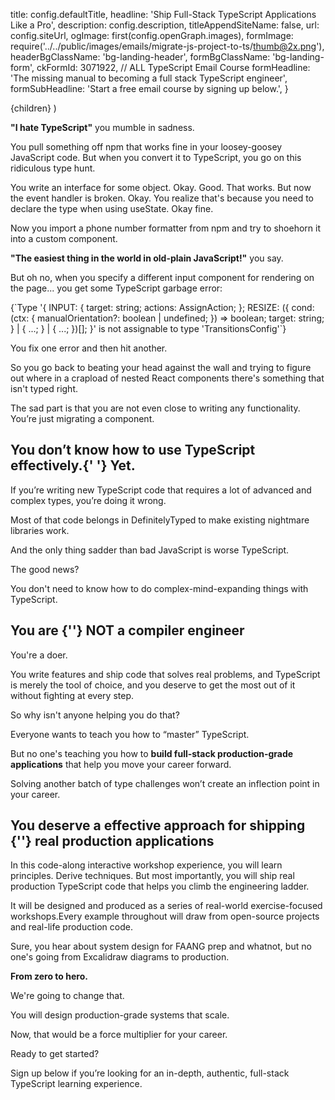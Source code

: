 
  title: config.defaultTitle,
  headline:
    'Ship <span className="bg-gradient-to-l from-sky-50 to-cyan-200 bg-clip-text text-transparent decoration-clone">Full-Stack TypeScript Applications</span> Like a Pro',
  description: config.description,
  titleAppendSiteName: false,
  url: config.siteUrl,
  ogImage: first(config.openGraph.images),
  formImage: require('../../public/images/emails/migrate-js-project-to-ts/thumb@2x.png'),
  headerBgClassName: 'bg-landing-header',
  formBgClassName: 'bg-landing-form',
  ckFormId: 3071922, // ALL TypeScript Email Course
  formHeadline:
    'The missing manual to becoming a full stack TypeScript engineer',
  formSubHeadline: 'Start a free email course by signing up below.',
}

  <RootTemplate meta={meta}>{children}</RootTemplate>
)

<section className="bg-gradient-to-b from-transparent via-black/50 bg-opacity-75 mt-24 pb-8">

**"I hate TypeScript"** you mumble in sadness.

You pull something off npm that works fine in your loosey-goosey JavaScript code. But when you convert it to TypeScript, you go on this ridiculous type hunt.

You write an interface for some object. Okay. Good. That works. But now the event handler is broken. Okay. You realize that's because you need to declare the type when using useState. Okay fine.

Now you import a phone number formatter from npm and try to shoehorn it into a custom component.

**"The easiest thing in the world in old-plain JavaScript!"** you say.

But oh no, when you specify a different input component for rendering on the page... you get some TypeScript garbage error:

<div className="max-w-screen-sm p-5 rounded-lg bg-black/40 text-base border border-rose-400 font-mono leading-relaxed text-rose-100 w-full mx-auto">
  {`Type '{ INPUT: { target: string; actions: AssignAction<unknown, EventObject>; };
RESIZE: ({ cond: (ctx: { manualOrientation?: boolean | undefined; }) => boolean; target: string; } |
{ ...; } | { ...; })[]; }' is not assignable to type 'TransitionsConfig'`}
</div>

You fix one error and then hit another.

So you go back to beating your head against the wall and trying to figure out where in a crapload of nested React components there's something that isn't typed right.

The sad part is that you are not even close to writing any functionality. You’re just migrating a component.

<h2 className="text-center py-8">
  You don’t know how to use TypeScript effectively.{' '}
  <Annotation type="underline" strokeWidth={6}>
    Yet.
  </Annotation>
</h2>

If you’re writing new TypeScript code that requires a lot of advanced and complex types, you’re doing it wrong.

Most of that code belongs in DefinitelyTyped to make existing nightmare libraries work.

And the only thing sadder than bad JavaScript is worse TypeScript.

The good news?

You don't need to know how to do complex-mind-expanding things with TypeScript.

<h2 className="text-center py-8">
  You are {''}
  <Annotation type="underline" strokeWidth={6}>
    NOT
  </Annotation> a compiler engineer
</h2>

You're a doer.

You write features and ship code that solves real problems, and TypeScript is merely the tool of choice, and you deserve to get the most out of it without fighting at every step.

So why isn't anyone helping you do that?

Everyone wants to teach you how to “master” TypeScript.

But no one's teaching you how to <span className="text-white">**build full-stack production-grade applications**</span> that help you move your career forward.

Solving another batch of type challenges won’t create an inflection point in your career.

<h2 className="text-center py-8">
  You deserve a effective approach for shipping {''}
  <Annotation type="underline" strokeWidth={6}>
    real production
  </Annotation> applications
</h2>

In this code-along interactive workshop experience, you will learn principles. Derive techniques. But most importantly, you will ship real production TypeScript code that helps you climb the engineering ladder.

It will be designed and produced as a series of real-world exercise-focused workshops.Every example throughout will draw from open-source projects and real-life production code.

Sure, you hear about system design for FAANG prep and whatnot, but no one's going from Excalidraw diagrams to production.

**From zero to hero.**

We're going to change that.

You will design production-grade systems that scale.

Now, that would be a force multiplier for your career.

Ready to get started?

Sign up below if you’re looking for an in-depth, authentic, full-stack TypeScript learning experience.

</section>
